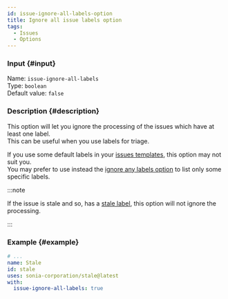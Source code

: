 ```yaml
---
id: issue-ignore-all-labels-option
title: Ignore all issue labels option
tags:
  - Issues
  - Options
---
```


### Input {#input}

Name: `issue-ignore-all-labels`  
Type: `boolean`  
Default value: `false`

### Description {#description}

This option will let you ignore the processing of the issues which have at least one label.  
This can be useful when you use labels for triage.

If you use some default labels in your [issues templates](https://docs.github.com/en/communities/using-templates-to-encourage-useful-issues-and-pull-requests/configuring-issue-templates-for-your-repository#creating-issue-forms), this option may not suit you.  
You may prefer to use instead the [ignore any labels option](issue-ignore-any-labels-option) to list only some specific labels.

:::note

If the issue is stale and so, has a [stale label](issue-stale-label-option), this option will not ignore the processing.

:::

### Example {#example}

```yml {6}
# ...
name: Stale
id: stale
uses: sonia-corporation/stale@latest
with:
  issue-ignore-all-labels: true
```
